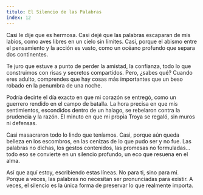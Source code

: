 ```yaml
---
titulo: El Silencio de las Palabras
index: 12
---
```


Casi le dije que es hermosa. Casi dejé que las palabras escaparan de mis labios,
como aves libres en un cielo sin límites. Casi, porque el abismo entre el pensamiento y
la acción es vasto, como un océano profundo que separa dos continentes.

Te juro que estuve a punto de perder la amistad, la confianza, todo lo que construimos con
risas y secretos compartidos. Pero, ¿sabes qué? Cuando eres adulto, comprendes que
hay cosas más importantes que un beso robado en la penumbra de una noche.

Podría decirte el día exacto en que mi corazón se entregó, como un guerrero rendido en el
campo de batalla. La hora precisa en que mis sentimientos, escondidos dentro de un
halago, se rebelaron contra la prudencia y la razón. El minuto en que mi propia Troya
se regaló, sin muros ni defensas.

Casi masacraron todo lo lindo que teníamos. Casi, porque aún queda belleza en los
escombros, en las cenizas de lo que pudo ser y no fue. Las palabras no dichas, los
gestos contenidos, las promesas no formuladas… todo eso se convierte en un silencio
profundo, un eco que resuena en el alma.

Así que aquí estoy, escribiendo estas líneas. No para ti, sino para mí. Porque a veces,
las palabras no necesitan ser pronunciadas para existir. A veces, el silencio es la
única forma de preservar lo que realmente importa.
